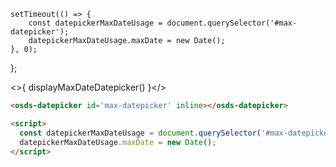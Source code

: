     setTimeout(() => {
        const datepickerMaxDateUsage = document.querySelector('#max-datepicker');
        datepickerMaxDateUsage.maxDate = new Date();
    }, 0);
};


<Canvas withSource="none">
  <div style={{ height: '300px' }}>
    <osds-datepicker id='max-datepicker' inline></osds-datepicker>
  </div>
</Canvas>

<>{ displayMaxDateDatepicker() }</>

```html
<osds-datepicker id='max-datepicker' inline></osds-datepicker>

<script>
  const datepickerMaxDateUsage = document.querySelector('#max-datepicker');
  datepickerMaxDateUsage.maxDate = new Date();
</script>
```
